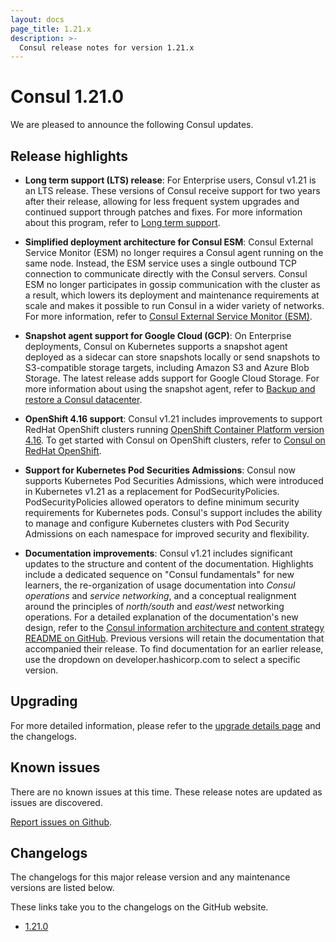 ```yaml
---
layout: docs
page_title: 1.21.x
description: >-
  Consul release notes for version 1.21.x
---
```


# Consul 1.21.0

We are pleased to announce the following Consul updates.

## Release highlights

- **Long term support (LTS) release**: For Enterprise users, Consul v1.21 is an LTS release. These versions of Consul receive support for two years after their release, allowing for less frequent system upgrades and continued support through patches and fixes. For more information about this program, refer to [Long term support](/consul/docs/upgrade/lts).

- **Simplified deployment architecture for Consul ESM**: Consul External Service Monitor (ESM) no longer requires a Consul agent running on the same node. Instead, the ESM service uses a single outbound TCP connection to communicate directly with the Consul servers. Consul ESM no longer participates in gossip communication with the cluster as a result, which lowers its deployment and maintenance requirements at scale  and makes it possible to run Consul in a wider variety of networks. For more information, refer to [Consul External Service Monitor (ESM)](/consul/docs/register/external/esm).

- **Snapshot agent support for Google Cloud (GCP)**: On Enterprise deployments, Consul on Kubernetes supports a snapshot agent deployed as a sidecar can store snapshots locally or send snapshots to S3-compatible storage targets, including Amazon S3 and Azure Blob Storage. The latest release adds support for Google Cloud Storage. For more information about using the snapshot agent, refer to [Backup and restore a Consul datacenter](/consul/docs/manage/disaster-recovery/backup-restore).

- **OpenShift 4.16 support**: Consul v1.21 includes improvements to support RedHat OpenShift clusters running [OpenShift Container Platform version 4.16](https://docs.redhat.com/en/documentation/openshift_container_platform/4.16). To get started with Consul on OpenShift clusters, refer to [Consul on RedHat OpenShift](/consul/docs/openshift).

- **Support for Kubernetes Pod Securities Admissions**: Consul now supports Kubernetes Pod Securities Admissions, which were introduced in Kubernetes v1.21 as a replacement for PodSecurityPolicies. PodSecurityPolicies allowed operators to define minimum security requirements for Kubernetes pods. Consul's support includes the ability to manage and configure Kubernetes clusters with Pod Security Admissions on each namespace for improved security and flexibility.

- **Documentation improvements**: Consul v1.21 includes significant updates to the structure and content of the documentation. Highlights include a dedicated sequence on "Consul fundamentals" for new learners, the re-organization of usage documentation into _Consul operations_ and _service networking_, and a conceptual realignment around the principles of _north/south_ and _east/west_ networking operations. For a detailed explanation of the documentation's new design, refer to the [Consul information architecture and content strategy README on GitHub](https://github.com/hashicorp/consul/tree/main/website/content). Previous versions will retain the documentation that accompanied their release. To find documentation for an earlier release, use the dropdown on developer.hashicorp.com to select a specific version.

## Upgrading

For more detailed information, please refer to the [upgrade details page](/consul/docs/upgrade/version-specific) and the changelogs.

## Known issues

There are no known issues at this time. These release notes are updated as issues are discovered.

[Report issues on Github](https://github.com/hashicorp/consul/issues).

## Changelogs

The changelogs for this major release version and any maintenance versions are listed below.

<Note> These links take you to the changelogs on the GitHub website. </Note>

- [1.21.0](https://github.com/hashicorp/consul/releases/tag/v1.21.0)

